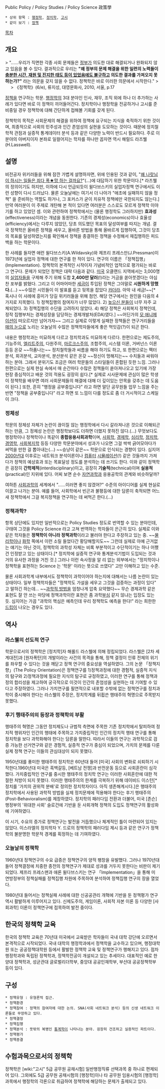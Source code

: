 Public Policy / Policy Studies / Policy Science
政策學

 * 상위 항목 : [[행정학]], [[정치학]], [[고시]]
 * 같이 보기 : [[정책]]

[[목차]]

== 개요 ==

> "......우리가 직면한 각종 사회 문제들은 [[정부]]가 의도한 대로 해결되거나 완화되지 않고 있음을 볼 수 있다. 결과적으로 우리는 '''"왜 정부의 문제 해결을 위한 일련의 노력들이 [[의도는 좋았다|충분한 시간, 재원 및 진지한 태도 등이 있었음에도 불구하고]] 의도한 결과를 가져오지 못하는가?"''' 라는 의문을 갖지 않을 수 없다. 정책학은 바로 이러한 의문에서 시작한다."
> 　
> 《정책학》(6/e), 류지성, 대영문화사, 2010, 서울, p.17

[[정책]]을 연구하는 학문. [[행정학]]의 3대 분야인 인사, 재무, 조직 외에 하나 더 추가하는 사례가 있다면 바로 이 정책이 끼어들어간다. 정치학이나 행정학을 전공하거나 고시를 준비중일 경우 정책학에 대해 간단하게 접해볼 기회를 갖게 된다.

정책학의 목적은 사회문제의 해결을 위하여 정책에 요구되는 지식을 축적하기 위한 것이며, 최종적으로 사회의 민주성과 인간 존엄성의 실현을 도모하는 것이다. 때문에 정치철학적 관점과 실증적 통계데이터 분석 등과 같은 다양한 노력이 반드시 필요하다. 주로 이 분야의 아버지이자 본좌로 일컬어지는 학자를 하나만 꼽자면 역시 해럴드 라즈웰(H.Lasswell).

== 설명 ==

비전공자 위키러들을 위해 잠깐 가볍게 설명하자면, 위에 인용된 것과 같이, "[[현실은 시궁창|왜 나랏님이 하시는 일들은 죄다 폭★망 하는 걸까요?]]"(…)에 대답하기 위한 학문이다.[* 라즈웰의 정의이기도 하지만, 이하에 다시 언급되듯이 윌다브스키의 실업자정책 연구에서도 이런 성향이 다시 드러났다. 물론 오늘날에는 여기서 더 나아가 "애초에 실패하지 않을 정책" 을 준비하는 역할도 하거나, 그 포커스가 굳이 치유적 정책에만 국한되지도 않는다.] 만약 여러분이 이 주제로 개탄해 본 적이 있다면 여러분은 스스로도 모르게 정책학 이야기를 하고 있었던 셈. 이와 관련하여 정책학에서는 (물론 행정학도 그러하지만) '''효과성'''(effectiveness)이라는 개념을 동원한다. 기존의 경제성(economics)이나 효율성(efficiency)에서는 다루지 않았던, 당초 의도했던 목표의 달성여부를 따지는 개념. 결국 정책학은 올바른 정책을 세우고, 올바른 방법을 통해 올바르게 집행하여, 그것이 당초의 목표를 달성하였는지를 확인해서 정책을 종결하든 정책을 수정해서 재집행하든 피드백을 하는 학문이다.

한 사례를 들자면 애런 윌다브스키(A.Wildavsky)와 제프리 프레스만(J.Pressman)이 1973년에 실업자 정책에 대한 연구를 한 적이 있다. 연구의 이름은 「정책집행」(Implementation). 정책학의 본격적인 시작이자 기념비적인 업적으로 평가되는 바로 그 연구다. 문제가 되었던 정책은 대략 다음과 같다. [[미국]] 오클랜드 지역에서는 3,000명의 [[실업]]자들을 구제해 주기 위해 도합 '''2,400만 달러'''(!)라는 거금을 쏟아붓겠다는 야심찬 포부를 밝혔다. 그리고 이 어마어마한 [[세금]]이 투입된 정책은 그야말로 '''시원하게 망했다.'''(…) ~~수많은 시민들이 이 발표를 듣고 뒷목을 잡았다 [[카더라]]. 아악 내 세금!~~[* 혹시나 이 사례에 흥미가 당길 위키러들을 위해 첨언. 해당 연구에서는 원인을 다음의 4가지로 지목했다. 1) 정책집행의 참여자가 너무 많았다. 2) [[높으신 분들]]이 너무 자주 교체되었다. 3) 정책집행의 수단을 고려하지 않았다. 4) 해당 정책은 사회복지 정책인데, 정작 집행부처는 경제성장을 담당하는 경제개발처(EDA)였다.] ~~어딘가의 [[김치 전사|모 애니메이션]]이 떠오르지만 넘어가자~~ 그리고 실제로 이렇게 실패한 정책들은 연구거리들을 [[매의 눈]]으로 노리는 오늘날의 수많은 정책학자들에게 좋은 먹잇감(?)이 되곤 한다.

내용은 행정학과는 미묘하게 다르고 정치학과도 미묘하게 다르다. 한편으로는 제도주의, 기능주의, [[엘리트]]주의, 다원주의, [[마르크스]]주의, 조합주의, 시스템 이론, 거버넌스 이론 등등 온갖 ~~하품나는~~ 정치철학들과 씨름을 해야 하기도 하고, 또 한편으로는 팩터분석, 회귀분석, 교차분석, 분산분석 같은 온갖 ~~정신이 멍해지는~~ 수치들과 싸워야 하는 분야. 그래서 분위기도 조금은 여러 학문들의 스타일들이 혼합된 듯한 느낌. 그러나 한편으로는 실제 현실 속에서 매 순간마다 수많은 정책들이 쏟아져나오고 있기에 가장 현장 중심적이고 배운 것의 적용도 굉장히 쉽다.[* 실제로 시사문제에 관심이 많은 학생이 정책학을 배우면 여러 사회문제들의 해결에 대해 더 깊이있는 안목을 갖추는 데 도움이 된다.] 또한, 흔히 "행정을 공부중입니다" 라고 하면 말단 공무원들 업무 느낌을 주는 반면 "정책을 공부중입니다" 라고 하면 또 느낌이 다를 정도로 좀 더 거시적이고 스케일이 크다.

=== 정체성 ===

학문의 정체성 자체가 논란이 끊이질 않는 행정학에서 다시 갈라져나온 것으로 이해되곤 하는 만큼, 그 정체성 논란은 행정학보다도 더하면 더했지 못하진 않다.(…) 무엇보다도 행정학이나 정책학이나 똑같이 '''종합응용사회과학'''이며, [[사회학]], [[경제학]], [[심리학]], [[정치학]], [[경영학]], [[사회복지학]] 등등 다양한 학문분야에서 성과가 나오면 그걸 싹싹 긁어모아다가 써먹을 만한 걸 뽑아내는(…) ~~승냥이 같은~~ 학문으로 인식되는 경향이 있다. 심지어 [[2000년대]] 이후로는 네트워크 분석이론이나 [[컴퓨터]] [[시뮬레이션]](!) 같은 것들까지 가져다가 정책의 예상효과 또는 목표달성 정도를 분석하는 데 쓰기도 한다. 이와 같이 정책학은 굉장히 '''간학제적'''(interdisciplinary)이고, 굉장히 '''기술적'''(technical)이며 '''실용적'''(practical)인 지위에 있다. 어찌 보면 순수 [[자연과학]]과 응용공학의 관계와 비슷하달까?

여하튼 [[사회과학]]의 세계에서 "......이러면 좋지 않겠어?" 수준의 아이디어를 실제 현실로 이끌고 나가는 분야. 예를 들어, 사회학에서 빈곤과 불평등에 대한 담론이 축적되면 어느새 정책학에서 그걸 복지정책을 연구하는 데 써먹곤 한다.(…)

=== 정책과학? ===

항목 상단에도 있지만 일반적으로는 Policy Studies 정도로 번역할 수 있는 분야인데, 구태여 그것을 Policy Science 라고 고쳐 번역하는 학자들이 은근히 있다. 실제로 이와 같은 학자들은 '''정책학이 아니라 정책과학'''이라고 불러야 한다고 주장하고 있는 중. ~~[[물리학]]이나 [[화학]] 쪽에서 이런 소릴 들었다간 황당해할지도~~ 그런데 실제로 아예 근거없는 얘기는 아닌 것이, 정책학의 과학성 자체는 비록 부분적이고 수단적이기는 하나 어쨌건 인정받고 있는 상태이다.[* 정치학에 실증적 연구와 통계분석기법이 도입되는 것과 거의 유사한 과정을 거친 것.] 그러나 이런 속사정을 알 리 없는 외부에서는 "정치학이나 정책학을 표현하는 Science 는 '학문' 이라는 뜻으로 쓰였다" 고만 이해하고 있는 수준.

물론 사회과학계 내부에서도 정책학이 과학이어야 하는지에 대해서는 나름 논란이 있는 상태이다. 일부 정책학자들은 "정책학도 가설을 세우고 그것을 검증하는 과정이 있다" 고 말하긴 하는데... ~~[[과학적 방법]]을 엄청나게 압축 요약했다~~ 무슨 경제과학 같은 표현도 잘 안 쓰는 마당에 정책과학이란 표현은 좀 과학[[부심]] 같지 않냐는 입장도 있는 듯. 심지어는 가끔 "과학의 핵심은 예측인데 우리 정책학도 예측을 한다!" 라는 희한한 [[드립]]이 나오는 경우도 있다.

== 역사 ==
=== 라스웰의 선도적 연구 ===
학문으로서의 정책학은 [정치학]자 해롤드 라스웰에 의해 정립되었다. 라스웰은 [2차 세계대전]과 [원자폭탄]의 개발이라는 사건의 목격을 통해, 정책 결정이 인류 전체의 위기를 좌우할 수 있다는 것을 깨닫고 정책 연구의 중요성을 역설하였다. 그의 논문 「정책지향」(The Policy Orientation)은 정책연구를 1)정책과정에 대한 경험적, 실증적 지식의 탐구와 2)정책과정에 필요한 지식의 탐구로 규정하였고, 이러한 연구를 통해 정책과정의 합리성을 제고하여 궁극적으로 이것이 인간의 존엄성을 실현하는 데 기여할 수 있다고 주장하였다. 그러나 가치연구를 필연적으로 내포할 수밖에 없는 정책연구를 정치과학이 중시해야 한다는 라스웰의 주장은, 정치학계를 뒤휩쓴 행태주의 혁명으로 주목받지 못했다.

=== 후기 행태주의의 등장과 정책학의 부활 ===
행태주의 혁명은 그동안 정치제도나 규범적 측면에 주목한 기존 정치학에서 탈피하여 정치적 행위자인 인간의 행태에 주목하고 가치중립적인 인간의 정치적 행태 연구를 통해 정치학을 보다 과학화해야 한다는 담론을 말한다. 따라서 이들의 연구는 과학적으로 검증 가능한 선거연구와 같은 경험적, 실증적 연구가 중심이 되었으며, 가치의 문제를 다룬 실제 정책 연구는 이들의 관심대상이 되지 못했다. 

1950년대를 풍미한 행태주의 정치학은 60년대 들어 [미국] 사회의 변화로 쇠퇴하기 시작한다.1960년대 미국은 흑백갈등, [베트남 전쟁]과 반전운동 등으로 사회혼란이 심각했다. 가치중립적인 연구를 중시한 행태주의 정치학 연구는 이러한 사회혼란에 대한 적절한 처방이 되지 못했다. 이러한 행태주의의 한계를 극복하기 위해 데이비드 이스턴[* 정치를 '가치의 권위적 분배'로 정의한 정치학자이다. 아직 생존해계시다.]은 행태주의 정치학에서 사용된 과학적 방법을 실제 정치문제에 적용해야 한다는 후기 행태주의(Post-Behavioralism)를 제창하였다. 정치학의 패러다임 전환과 더불어, 미국 [존슨] 행정부의 '위대한 사회' 슬로건에 기반을 둔 사회개혁 정책의 도입도 정책연구의 활성화에 기여하였다.

이 시기, 수요의 증가로 정책연구는 발전을 거듭했으나 체계적인 틀이 마련되어 있지는 않았다. 이스라엘의 정치학자 Y. 드로의 정책학의 패러다임 제시 등과 같은 연구가 정책학의 불분명한 학문적 경계를 획정하는 데 기여하였다.

=== 오늘날의 정책학 ===
1960년대 정책연구의 수요 급증은 정책연구의 양적 팽창을 유발했다. 그러나 1970년대 들어 정책결정에 치중한 종전의 정책연구가 제대로 성과를 거두지 못한다는 비판이 제기되었다. 제프리 프레스맨과 애론 윌다브스키는 연구 「Implementation」을 통해 미 연방정부의 정책실패를 정책집행 차원에 주목하여 분석하여 정책집행 연구의 장을 열었다.

1980년대 들어서는 정책실패 사례에 대한 신공공관리 개혁에 기반을 둔 정책평가 연구 역시 활발하게 이루어지고 있다. 신제도주의, 게임이론, 사회적 자본 이론 등 다양한 [사회과학] 이론이 정책연구에 접목하여 발전 중이다.

== 한국의 정책학 교육 ==
한국의 정책학 교육은 70년대 미국에서 교육받은 학자들이 국내 대학 강단에 오르면서 본격적으로 시작되었다. 국내 대학의 행정학과에서 정책학을 교수하고 있으며, 행정대학원 또는 공공정책대학원 등에서 활발한 정책학 교육 및 정책연구가 행해지고 있다. 점차 행정학과와 독립된 정책학과, 정책학전공이 개설되고 있는 추세이다. 대표적인 예로 한양대 정책학과, 성균관대 글로벌리더학부, 중앙대 공공인재학부, 부산대 공공정책학부 등이 있다.
== 구성 ==

 * 정책유형 : 유형론적 접근.
 * 정책환경
 * 정책참여 : 정책의 참여자에 대한 논의. SNA(사회 네트워크 분석) 등의 신생 네트워크 이론들로 무장하고 있다.
 * 정책결정
 * 정책집행
 * 정책분석 : 뜻밖의 복병인 [[통계학]]이 나타나는 분야. 굉장히 건조하고 실증적인 파트이다.
 * 정책평가
 * 정책종결

== 수험과목으로서의 정책학 ==
정책학은 [wiki:"고시" 5급 공무원 공채시험] 일반행정직류 선택과목 중 하나로 편제되어 있다. 그외에도 5급 공무원 공채시험의 [행정학]이나 타 공무원 임용시험의 [행정학] 과목에서 행정학의 각론으로 취급하여 정책학에 해당하는 문제가 출제되고 있다.

